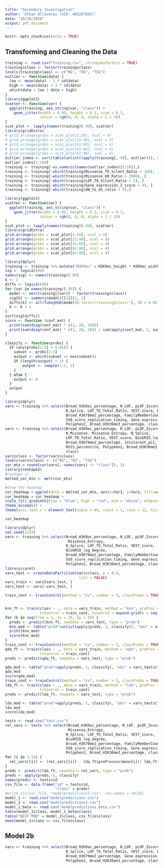 ```yaml
---
title: "Secondary Investigation"
author: 'Ethan Allavarpu (UID: 405287603)'
date: "10/28/2020"
output: pdf_document
---
```


```r
knitr::opts_chunk$set(echo = TRUE)
```

## Transforming and Cleaning the Data
```r
training <- read.csv("training.csv", stringsAsFactors = TRUE)
training$class <- factor(training$class)
levels(training$class) <- c("NG", "OG", "TSG")
outlier <- function(data) {
  low <- mean(data) - 3 * sd(data)
  high <- mean(data) + 3 * sd(data)
  which(data < low | data > high)
}
library(ggplot2)
scatter <- function(var) {
  ggplot(training, aes_string(var, "class")) +
    geom_jitter(width = 0.05, height = 0.1, size = 0.1,
                colour = rgb(0, 0, 0, alpha = 1 / 3))
}
scat_plot <- lapply(names(training)[-99], scatter)
library(gridExtra)
# grid.arrange(grobs = scat_plot[1:20], ncol = 4)
# grid.arrange(grobs = scat_plot[21:40], ncol = 4)
# grid.arrange(grobs = scat_plot[41:60], ncol = 4)
# grid.arrange(grobs = scat_plot[61:80], ncol = 4)
# grid.arrange(grobs = scat_plot[81:98], ncol = 4)
outlier_index <- sort(table(unlist(lapply(training[,-99], outlier))), decreasing = TRUE)
outlier_index[1:100]
training <- training[-as.numeric(names(outlier_index)[1:50]),]
training <- training[-which(training$Missense_TO_Silent_Ratio > 100), ]
training <- training[-which(training$Missense_KB_Ratio > 2000), ]
training <- training[-which(training$LOF_TO_Silent_Ratio > 5), ]
training <- training[-which(training$Gene_expression_Z_score > 4), ]
training <- training[-which(training$dN_to_dS_ratio > 5),]
```

```r
library(ggplot2)
scatter <- function(var) {
  ggplot(training, aes_string(var, "class")) +
    geom_jitter(width = 0.05, height = 0.1, size = 0.1,
                colour = rgb(0, 0, 0, alpha = 1 / 3))
}
scat_plot <- lapply(names(training)[-99], scatter)
library(gridExtra)
grid.arrange(grobs = scat_plot[1:20], ncol = 4)
grid.arrange(grobs = scat_plot[21:40], ncol = 4)
grid.arrange(grobs = scat_plot[41:60], ncol = 4)
grid.arrange(grobs = scat_plot[61:80], ncol = 4)
grid.arrange(grobs = scat_plot[81:98], ncol = 4)
```

```r
library(dplyr)
training <- training %>% mutate("H3K9ac" = H3K9ac_height * H3K9ac_width)
sig <- logical(98)
names(sig) <- names(training)[-99]
k <- 1
diffs <- logical(98)
for (var in names(training)[-99]) {
  model <- aov(training[[var]] ~ factor(training$class))
  sig[k] <- summary(model)[[1]][1, 5]
  diffs[k] <- all(TukeyHSD(model)$`factor(training$class)`[, 4] < 0.05)
  k <- k + 1
}
sort(sig[diffs])
score <- function (conf_mat) {
  print(sum(diag(conf_mat) * c(1, 20, 20)))
  print(sum(diag(conf_mat) * c(1, 20, 20)) / sum(apply(conf_mat, 2, sum) * c(1, 20, 20)))
}

classify <- function(probs) {
  if (any(probs[2:3] > 0.05)) {
    subset <- probs[2:3]
    output <- which(subset == max(subset))
    if (length(output) > 1) {
        output <- sample(1:2, 1)
    }
  } else {
    output <- 0
  }
  output
}
```



```r
library(dplyr)
vars <- training %>% select(Broad_H3K9ac_percentage, N_LOF, pLOF_Zscore, Missense_Entropy,
                            N_Splice, LOF_TO_Total_Ratio, VEST_score, BioGRID_log_degree,
                            Broad_H3K79me2_percentage, FamilyMemberCount,
                            S50_score_replication_timing, Gene_expression_Z_score,
                            Polyphen2, Broad_H3K36me3_percentage, class)
vars <- training %>% select(Broad_H3K9ac_percentage, N_LOF, pLOF_Zscore, 
                            N_Missense, Missense_Entropy, N_Splice, 
                            LOF_TO_Total_Ratio, VEST_score, BioGRID_log_degree, 
                            Broad_H3K79me2_percentage, intolerant_pLI, 
                            RVIS_percentile, Polyphen2, Broad_H3K36me3_percentage, 
                            class)
vars$class <- factor(vars$class)
levels(vars$class) <- c("NG", "OG", "TSG")
cor_mtx = round(cor(vars[, names(vars) != "class"]), 2)
library(reshape2)
#reshape it
melted_cor_mtx <- melt(cor_mtx)

#draw the heatmap
cor_heatmap = ggplot(data = melted_cor_mtx, aes(x=Var1, y=Var2, fill=value)) + geom_tile()
cor_heatmap = cor_heatmap +
scale_fill_gradient2(low = "blue", high = "red", mid = "white", midpoint = 0, limit = c(-1,1), space = "Lab", name="Pearson\nCorrelation") + 
theme_minimal() +
theme(axis.text.x = element_text(angle = 45, vjust = 1, size = 12, hjust = 1))

cor_heatmap
```

```r
library(dplyr)
set.seed(1234)
vars <- training %>% select(Broad_H3K9ac_percentage, N_LOF, pLOF_Zscore,
                             Missense_Entropy,
                            N_Splice, LOF_TO_Total_Ratio, VEST_score,
                            BioGRID_log_degree,
                            Broad_H3K79me2_percentage, FamilyMemberCount,
                            S50_score_replication_timing, Gene_expression_Z_score,
                            Polyphen2, Broad_H3K36me3_percentage, class)
library(caret)
vars_test <- createDataPartition(vars$class, p = 0.8, 
                                  list = FALSE)
vars_train <- vars[vars_test, ]
vars_test <- vars[-vars_test, ]

train_cont <- trainControl(method = "cv", number = 5, classProbs = TRUE, savePredictions = TRUE)


knn_ft <- train(class ~ ., data = vars_train, method = "knn", preProc = c("center", "scale"),
                trControl = train_cont, tuneGrid = expand.grid(k = seq(from = 1, to = 25, by = 5)))
for (k in seq(from = 1, to = 25, by = 5)) {
  preds <- predict(knn_ft, newdata = vars_test, type = "prob")
  knn_mod <- table("pred"=unlist(apply(preds, 1, classify)), "obs" = vars_test$class)
  print(knn_mod)
  score(knn_mod)
}
train_cont <- trainControl(method = "cv", number = 5, classProbs = TRUE, savePredictions = TRUE)
qda_ft <- train(class ~ ., data = vars_train, method = "qda", preProc = c("center", "scale"),
                trControl = train_cont)
preds <- predict(qda_ft, newdata = vars_test, type = "prob")

qda_mod <- table("pred"=apply(preds, 1, classify), "obs" = vars_test$class)
qda_mod
score(qda_mod)
train_cont <- trainControl(method = "cv", number = 5, classProbs = TRUE, savePredictions = TRUE)
lda_ft <- train(class ~ ., data = vars_train, method = "lda", preProc = c("center", "scale"),
                trControl = train_cont)
preds <- predict(lda_ft, newdata = vars_test, type = "prob")

lda_mod <- table("pred"=apply(preds, 1, classify), "obs" = vars_test$class)
lda_mod
score(lda_mod)
```

```r
tests <- read.csv("test.csv")
rel_vars <- tests %>% select(Broad_H3K9ac_percentage, N_LOF, pLOF_Zscore,
                             Missense_Entropy,
                            N_Splice, LOF_TO_Total_Ratio, VEST_score,
                            BioGRID_log_degree,
                            Broad_H3K79me2_percentage, FamilyMemberCount,
                            S50_score_replication_timing, Gene_expression_Z_score,
                            Polyphen2, Broad_H3K36me3_percentage, class)
for (i in 1:14) {
  rel_vars[[i]] <- (rel_vars[[i]] - lda_ft$preProcess$mean[i])/ lda_ft$preProcess$std[i]
}
preds <- predict(lda_ft, newdata = rel_vars, type = "prob")
preds <- apply(preds, 1, classify)
names(preds) <- tests$id
csv_file <- data.frame("id" = tests$id,
                       "class" = preds)
#write.csv(csv_file, "modelpredictions2.csv", row.names = FALSE)
model_1 <- read.csv("modelpredictions.csv")
model_2 <- read.csv("modelpredictions2.csv")
model_1_beta <- read.csv("modelpredictions_beta.csv")
table(model_1$class, model_1_beta$class)
table("BEST MOD" = model_2$class, csv_file$class)
mean(model_1$class == csv_file$class)
```

## Model 2b
```r
vars <- training %>% select(Broad_H3K9ac_percentage, N_LOF, pLOF_Zscore, Missense_Entropy,
                            N_Splice, LOF_TO_Total_Ratio, VEST_score, BioGRID_log_degree,
                            Broad_H3K79me2_percentage, Gene_expression_Z_score,
                            Polyphen2, Broad_H3K36me3_percentage, class)
```

